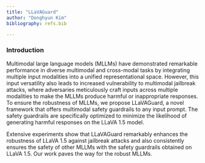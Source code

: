 ```yaml
---
title: "LLaVAGuard"
author: "Donghyun Kim"
bibliography: refs.bib

---
```


### Introduction

Multimodal large language models (MLLMs) have demonstrated remarkable performance in diverse multimodal and cross-modal tasks by integrating multiple input modalities into a unified representational space.
However, this input versatility also leads to increased vulnerability to multimodal jailbreak attacks, where adversaries meticulously craft inputs across multiple modalities to make the MLLMs produce harmful or inappropriate responses.
To ensure the robustness of MLLMs, we propose LLaVAGuard, a novel framework that offers multimodal safety guardrails to any input prompt. 
The safety guardrails are specifically optimized to minimize the likelihood of generating harmful responses on the LLaVA 1.5 model. 

Extensive experiments show that LLaVAGuard remarkably enhances the robustness of LLaVA 1.5 against jailbreak attacks and also consistently ensures the safety of other MLLMs with the safety guardrails obtained on LLaVA 1.5. Our work paves the way for the robust MLLMs.

